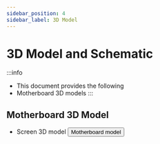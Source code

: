 ```yaml
---
sidebar_position: 4
sidebar_label: 3D Model
---
```


# 3D Model and Schematic

:::info
* This document provides the following
* Motherboard 3D models
:::




## Motherboard 3D Model

* Screen 3D model
    <Button variant="contained" disableElevation href="https://cdn.mellow.klipper.cn/STEP/FLY-WiScreen.step">Motherboard model</Button>